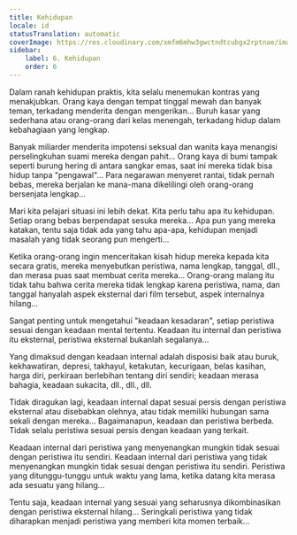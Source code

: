 ```yaml
---
title: Kehidupan
locale: id
statusTranslation: automatic
coverImage: https://res.cloudinary.com/xmfm6mhw3gwctndtcubgx2rptnae/image/upload/v1740468922/small_cover_tratado_de_psicologia_revolucionaria_a4c0dca4e0.webp
sidebar:
    label: 6. Kehidupan
    order: 6
---
```

Dalam ranah kehidupan praktis, kita selalu menemukan kontras yang menakjubkan. Orang kaya dengan tempat tinggal mewah dan banyak teman, terkadang menderita dengan mengerikan... Buruh kasar yang sederhana atau orang-orang dari kelas menengah, terkadang hidup dalam kebahagiaan yang lengkap.

Banyak miliarder menderita impotensi seksual dan wanita kaya menangisi perselingkuhan suami mereka dengan pahit... Orang kaya di bumi tampak seperti burung hering di antara sangkar emas, saat ini mereka tidak bisa hidup tanpa "pengawal"... Para negarawan menyeret rantai, tidak pernah bebas, mereka berjalan ke mana-mana dikelilingi oleh orang-orang bersenjata lengkap...

Mari kita pelajari situasi ini lebih dekat. Kita perlu tahu apa itu kehidupan. Setiap orang bebas berpendapat sesuka mereka... Apa pun yang mereka katakan, tentu saja tidak ada yang tahu apa-apa, kehidupan menjadi masalah yang tidak seorang pun mengerti...

Ketika orang-orang ingin menceritakan kisah hidup mereka kepada kita secara gratis, mereka menyebutkan peristiwa, nama lengkap, tanggal, dll., dan merasa puas saat membuat cerita mereka... Orang-orang malang itu tidak tahu bahwa cerita mereka tidak lengkap karena peristiwa, nama, dan tanggal hanyalah aspek eksternal dari film tersebut, aspek internalnya hilang...

Sangat penting untuk mengetahui "keadaan kesadaran", setiap peristiwa sesuai dengan keadaan mental tertentu. Keadaan itu internal dan peristiwa itu eksternal, peristiwa eksternal bukanlah segalanya...

Yang dimaksud dengan keadaan internal adalah disposisi baik atau buruk, kekhawatiran, depresi, takhayul, ketakutan, kecurigaan, belas kasihan, harga diri, perkiraan berlebihan tentang diri sendiri; keadaan merasa bahagia, keadaan sukacita, dll., dll., dll.

Tidak diragukan lagi, keadaan internal dapat sesuai persis dengan peristiwa eksternal atau disebabkan olehnya, atau tidak memiliki hubungan sama sekali dengan mereka... Bagaimanapun, keadaan dan peristiwa berbeda. Tidak selalu peristiwa sesuai persis dengan keadaan yang terkait.

Keadaan internal dari peristiwa yang menyenangkan mungkin tidak sesuai dengan peristiwa itu sendiri. Keadaan internal dari peristiwa yang tidak menyenangkan mungkin tidak sesuai dengan peristiwa itu sendiri. Peristiwa yang ditunggu-tunggu untuk waktu yang lama, ketika datang kita merasa ada sesuatu yang hilang...

Tentu saja, keadaan internal yang sesuai yang seharusnya dikombinasikan dengan peristiwa eksternal hilang... Seringkali peristiwa yang tidak diharapkan menjadi peristiwa yang memberi kita momen terbaik...


